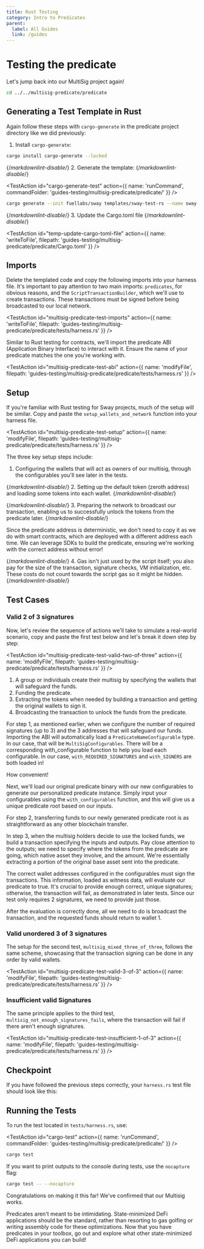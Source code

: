 ```yaml
---
title: Rust Testing
category: Intro to Predicates
parent:
  label: All Guides
  link: /guides
---
```


# Testing the predicate

Let's jump back into our MultiSig project again!

```sh
cd ../../multisig-predicate/predicate
```

## Generating a Test Template in Rust

Again follow these steps with `cargo-generate` in the predicate project directory like we did previously:

1. Install `cargo-generate`:

```bash
cargo install cargo-generate --locked
```

{/*markdownlint-disable*/}
2. Generate the template:
{/*markdownlint-disable*/}

<TestAction
id="cargo-generate-test"
action={{
  name: 'runCommand',
  commandFolder: 'guides-testing/multisig-predicate/predicate/'
}}
/>

```bash
cargo generate --init fuellabs/sway templates/sway-test-rs --name sway-store
```

{/*markdownlint-disable*/}
3. Update the Cargo.toml file
{/*markdownlint-disable*/}

<TestAction
id="temp-update-cargo-toml-file"
action={{
  name: 'writeToFile',
  filepath: 'guides-testing/multisig-predicate/predicate/Cargo.toml'
}}
/>

<CodeImport
  file="../../examples/intro-to-predicates/multisig-predicate/Cargo.toml"
  lang="rust"
/> 

## Imports

Delete the templated code and copy the following imports into your harness file. It's important to pay attention to two main imports: `predicates`, for obvious reasons, and the `ScriptTransactionBuilder`, which we'll use to create transactions. These transactions must be signed before being broadcasted to our local network.

<TestAction
id="multisig-predicate-test-imports"
action={{
  name: 'writeToFile',
  filepath: 'guides-testing/multisig-predicate/predicate/tests/harness.rs'
}}
/>

<CodeImport
  file="../../examples/intro-to-predicates/multisig-predicate/tests/harness.rs"
  comment="imports"
  commentType="//"
  lang="rust"
/>

Similar to Rust testing for contracts, we'll import the predicate ABI (Application Binary Interface) to interact with it. Ensure the name of your predicate matches the one you're working with.

<TestAction
id="multisig-predicate-test-abi"
action={{
  name: 'modifyFile',
  filepath: 'guides-testing/multisig-predicate/predicate/tests/harness.rs'
}}
/>

<CodeImport
  file="../../examples/intro-to-predicates/multisig-predicate/tests/harness.rs"
  comment="predicate_abi"
  commentType="//"
  lang="rust"
/>

## Setup

If you're familiar with Rust testing for Sway projects, much of the setup will be similar. Copy and paste the `setup_wallets_and_network` function into your harness file.

<TestAction
id="multisig-predicate-test-setup"
action={{
  name: 'modifyFile',
  filepath: 'guides-testing/multisig-predicate/predicate/tests/harness.rs'
}}
/>

<CodeImport
  file="../../examples/intro-to-predicates/multisig-predicate/tests/harness.rs"
  comment="setup"
  commentType="//"
  lang="rust"
/>

The three key setup steps include:

1. Configuring the wallets that will act as owners of our multisig, through the configurables you'll see later in the tests.

<CodeImport
  file="../../examples/intro-to-predicates/multisig-predicate/tests/harness.rs"
  comment="wallet_setup"
  commentType="//"
  lang="rust"
/>

{/*markdownlint-disable*/}
2. Setting up the default token (zeroth address) and loading some tokens into each wallet.
{/*markdownlint-disable*/}

<CodeImport
  file="../../examples/intro-to-predicates/multisig-predicate/tests/harness.rs"
  comment="token_setup"
  commentType="//"
  lang="rust"
/>

{/*markdownlint-disable*/}
3. Preparing the network to broadcast our transaction, enabling us to successfully unlock the tokens from the predicate later.
{/*markdownlint-disable*/}

<CodeImport
  file="../../examples/intro-to-predicates/multisig-predicate/tests/harness.rs"
  comment="network_setup"
  commentType="//"
  lang="rust"
/>

Since the predicate address is deterministic, we don't need to copy it as we do with smart contracts, which are deployed with a different address each time. We can leverage SDKs to build the predicate, ensuring we're working with the correct address without error!

{/*markdownlint-disable*/}
4. Gas isn't just used by the script itself; you also pay for the size of the transaction, signature checks, VM initialization, etc. These costs do not count towards the script gas so it might be hidden.
{/*markdownlint-disable*/}

<CodeImport
  file="../../examples/intro-to-predicates/multisig-predicate/tests/harness.rs"
  comment="get_accumulated_fee"
  commentType="//"
  lang="rust"
/>

## Test Cases

### Valid 2 of 3 signatures

Now, let's review the sequence of actions we'll take to simulate a real-world scenario, copy and paste the first test below and let's break it down step by step:

<TestAction
id="multisig-predicate-test-valid-two-of-three"
action={{
  name: 'modifyFile',
  filepath: 'guides-testing/multisig-predicate/predicate/tests/harness.rs'
}}
/>

<CodeImport
  file="../../examples/intro-to-predicates/multisig-predicate/tests/harness.rs"
  comment="ordered_two_signatures"
  commentType="//"
  lang="rust"
/>

1. A group or individuals create their multisig by specifying the wallets that will safeguard the funds.
2. Funding the predicate.
3. Extracting the tokens when needed by building a transaction and getting the original wallets to sign it.
4. Broadcasting the transaction to unlock the funds from the predicate.

For step 1, as mentioned earlier, when we configure the number of required signatures (up to 3) and the 3 addresses that will safeguard our funds. Importing the ABI will automatically load a `PredicateNameConfigurable` type. In our case, that will be `MultiSigConfigurables`. There will be a corresponding with_configurable function to help you load each configurable. In our case, `with_REQUIRED_SIGNATURES` and `with_SIGNERS` are both loaded in!

How convenient!

<CodeImport
  file="../../examples/intro-to-predicates/multisig-predicate/tests/harness.rs"
  comment="configurables"
  commentType="//"
  lang="rust"
/>

Next, we'll load our original predicate binary with our new configurables to generate our personalized predicate instance. Simply input your configurables using the `with_configurables` function, and this will give us a unique predicate root based on our inputs.

<CodeImport
  file="../../examples/intro-to-predicates/multisig-predicate/tests/harness.rs"
  comment="predicate_test"
  commentType="//"
  lang="rust"
/>

For step 2, transferring funds to our newly generated predicate root is as straightforward as any other blockchain transfer.

<CodeImport
  file="../../examples/intro-to-predicates/multisig-predicate/tests/harness.rs"
  comment="fund_predicate"
  commentType="//"
  lang="rust"
/>

In step 3, when the multisig holders decide to use the locked funds, we build a transaction specifying the inputs and outputs. Pay close attention to the outputs; we need to specify where the tokens from the predicate are going, which native asset they involve, and the amount. We're essentially extracting a portion of the original base asset sent into the predicate.

<CodeImport
  file="../../examples/intro-to-predicates/multisig-predicate/tests/harness.rs"
  comment="transaction_building"
  commentType="//"
  lang="rust"
/>

The correct wallet addresses configured in the configurables must sign the transactions. This information, loaded as witness data, will evaluate our predicate to true. It's crucial to provide enough correct, unique signatures; otherwise, the transaction will fail, as demonstrated in later tests. Since our test only requires 2 signatures, we need to provide just those.

<CodeImport
  file="../../examples/intro-to-predicates/multisig-predicate/tests/harness.rs"
  comment="sign_transaction"
  commentType="//"
  lang="rust"
/>

After the evaluation is correctly done, all we need to do is broadcast the transaction, and the requested funds should return to wallet 1.

<CodeImport
  file="../../examples/intro-to-predicates/multisig-predicate/tests/harness.rs"
  comment="broadcast_transaction"
  commentType="//"
  lang="rust"
/>

### Valid unordered 3 of 3 signatures

The setup for the second test, `multisig_mixed_three_of_three`, follows the same scheme, showcasing that the transaction signing can be done in any order by valid wallets.

<TestAction
id="multisig-predicate-test-valid-3-of-3"
action={{
  name: 'modifyFile',
  filepath: 'guides-testing/multisig-predicate/predicate/tests/harness.rs'
}}
/>

<CodeImport
  file="../../examples/intro-to-predicates/multisig-predicate/tests/harness.rs"
  comment="unordered_three_signatures"
  commentType="//"
  lang="rust"
/>

### Insufficient valid Signatures

The same principle applies to the third test, `multisig_not_enough_signatures_fails`, where the transaction will fail if there aren't enough signatures.

<TestAction
id="multisig-predicate-test-insufficient-1-of-3"
action={{
  name: 'modifyFile',
  filepath: 'guides-testing/multisig-predicate/predicate/tests/harness.rs'
}}
/>

<CodeImport
  file="../../examples/intro-to-predicates/multisig-predicate/tests/harness.rs"
  comment="not_enough_signatures"
  commentType="//"
  lang="rust"
/>

## Checkpoint

If you have followed the previous steps correctly, your `harness.rs` test file should look like this:

<CodeImport
  file="../../examples/intro-to-predicates/multisig-predicate/tests/harness.rs"
  comment="all"
  commentType="//"
  lang="rust"
/>

## Running the Tests

To run the test located in `tests/harness.rs`, use:

<TestAction
id="cargo-test"
action={{
  name: 'runCommand',
  commandFolder: 'guides-testing/multisig-predicate/predicate/'
}}
/>

```sh
cargo test
```

If you want to print outputs to the console during tests, use the `nocapture` flag:

```sh
cargo test -- --nocapture
```

Congratulations on making it this far! We've confirmed that our Multisig works.

Predicates aren't meant to be intimidating. State-minimized DeFi applications should be the standard, rather than resorting to gas golfing or writing assembly code for these optimizations. Now that you have predicates in your toolbox, go out and explore what other state-minimized DeFi applications you can build!
